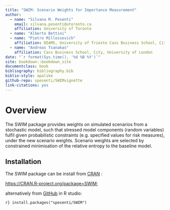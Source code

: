```yaml
---
title: "SWIM: Scenario Weights for Importance Measurement"
author: 
  - name: "Silvana M. Pesenti"
    email: silvana.pesenti@utoronto.ca
    affiliation: University of Toronto
  - name: "Alberto Bettini"
  - name: "Pietro Millossovich" 
    affiliation: DEAMS, University of Trieste Cass Business School, City, University of London
  - name: "Andreas Tsanakas"  
    affiliation: Cass Business School, City, University of London
date: "`r format(Sys.time(), '%d %B %Y')`"
site: bookdown::bookdown_site
documentclass: book
bibliography: bibliography.bib
biblio-style: apalike
github-repo: spesenti/SWIMvignette
link-citations: yes
---
```



# Overview

The SWIM package provides weights on simulated scenarios from a
stochastic model, such that stressed model components (random variables)
fulfil given probabilistic constraints (e.g. specified values for risk
measures), under the new scenario weights. Scenario weights are selected
by constrained minimisation of the relative entropy to the baseline
model.


## Installation

The SWIM package can be install from [CRAN](https://CRAN.R-project.org/package=SWIM) :

<https://CRAN.R-project.org/package=SWIM>;

alternatively from [GitHub](https://github.com/spesenti/SWIM) in R studio:


``` r}
install.packages("spesenti/SWIM")
```
